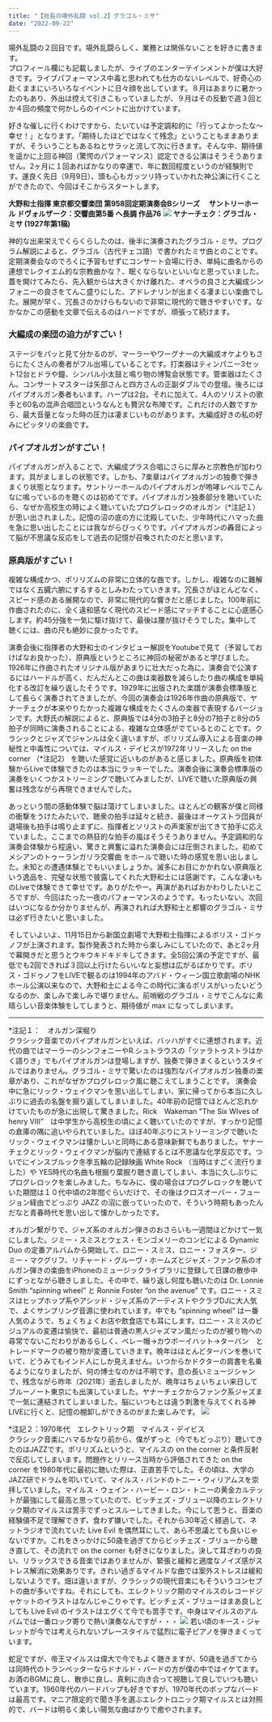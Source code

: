 ```yaml
---
title: "【社長の場外乱闘 vol.2】グラゴル・ミサ"
date: "2022-09-22"
---
```


場外乱闘の２回目です。場外乱闘らしく、業務とは関係ないことを好きに書きます。  
プロフィール欄にも記載しましたが、ライブのエンターテインメントが僕は大好きです。ライブパフォーマンス中毒と思われても仕方のないレベルで、好奇心の赴くままにいろいろなイベントに日々顔を出しています。８月はあまりに暑かったのもあり、外出は控えて引きこもっていましたが、９月はその反動で週３回とか４回の頻度で何かしらのイベントに出かけています。

好きな催しに行くわけですから、たいていは予定調和的に「行ってよかったな〜幸せ！」となります。「期待したほどではなくて残念」ということもままありますが、そういうこともあるねとサラッと流して次に行きます。そんな中、期待値を遥かに上回る神回（驚愕のパフォーマンス）認定できる公演はそうそうありません。2ヶ月に１回あればかなりの幸運で、年に数回程度というのが経験則です。運良く先日（9月9日）、頭も心もガッツリ持っていかれた神公演に行くことができたので、今回はそこからスタートします。

**大野和士指揮 東京都交響楽団 第958回定期演奏会Bシリーズ**　
**サントリーホール ドヴォルザーク：交響曲第5番 ヘ長調 作品76**
![](/images/Blog/2022-0922/TMSO958.png)
**ヤナーチェク：グラゴル・ミサ (1927年第1稿)**

神的な出来栄えでくらくらしたのは、後半に演奏されたグラゴル・ミサ。プログラム解説によると、グラゴル（古代チェコ語）で書かれたミサ曲とのことです。定期演奏会なのでろくに予習もせずにコンサート会場に行き、単純に曲名からの連想でレクイエム的な宗教曲かな？、眠くならないといいなと思っていました。蓋を開けてみたら、先入観からは大きくかけ離れた、オペラの良さと大編成シンフォニーの良さをてんこ盛りにした、アドレナリンが出まくる凄まじい楽曲でした。展開が早く、冗長さのかけらもないので非常に現代的で聴きやすいです。なかなかこの感動を文章で伝えるのはハードですが、頑張って続けます。

### 大編成の楽団の迫力がすごい！
ステージをパッと見て分かるのが、マーラーやワーグナーの大編成オケよりもさらにたくさんの奏者がフル出場していることです。打楽器はティンパニー3セット12台とドラや鐘、シンバル小太鼓と鳴り物の博覧会状態です。管楽器はたくさん。コンサートマスターは矢部さんと四方さんの正副ダブルでの登壇。後ろにはパイプオルガン奏者もいます。ハープは2台。それに加えて、4人のソリストの歌手と60名の混声合唱団というなんとも贅沢な布陣です。これだけの人数ですから、最大音量となった時の圧力は凄まじいものがあります。大編成好きの私の好みにピッタリの楽曲です。

### パイプオルガンがすごい！
パイプオルガンが入ることで、大編成プラス合唱にさらに厚みと宗教色が加わります。具がましましの状態です。しかも、7楽章はパイプオルガンの独奏で弾きまくり状態となります。サントリーホールのパイプオルガンが咆哮レベルでこんなに鳴っているのを聴くのは初めてです。パイプオルガン独奏部分を聴いていたら、なぜか高校生の時によく聴いていたプログレロックのオルガン（*注記１）が思い出されました。記憶の沼の底の方に沈殿していた、少年時代にハマった曲を急に思い出したことには我ながらびっくりです。パイプオルガンの轟音によって脳が不思議な反応をして過去の記憶が召喚されたのだと思います。

### 原典版がすごい！
複雑な構成かつ、ポリリズムの非常に立体的な曲です。しかし、複雑なのに難解ではなく五臓六腑にするするとしみわたっていきます。冗長さがほとんどなく、スピード感のある展開なので、非常に現代的な響きだと感じました。100年前に作曲されたのに、全く違和感なく現代のスピード感にマッチすることに心底感心します。約45分強を一気に駆け抜けて、最後は腰が抜けそうでした。集中して聴くには、曲の尺も絶妙に良かったです。

演奏会後に指揮者の大野和士のインタビュー解説をYoutubeで見て（予習しておけばなお良かった）、原典版というところに神回の秘密があると学びました。1926年に作曲されたオリジナル版があまりに壮大だった為に、演奏会で公演するにはハードルが高く、だんだんとこの曲は楽器数を減らしたり曲の構成を単純化する改訂を繰り返したそうです。1929年に出版された楽譜が演奏会標準版として長らく演奏されてきましたが、今回の演奏会は1926年作曲の原典版で、ヤナーチェクが本来やりたかった複雑な構成をたくさんの楽器で表現するバージョンです。大野氏の解説によると、原典版では4分の3拍子と8分の7拍子と8分の5拍子が同時に演奏されることによる、複雑な立体感がでているとのことです。クラシックとジャズでジャンルは全く違いますが、ポリリズム導入による音楽の神秘性と中毒性については、マイルス・デイビスが1972年リリースした on the corner （*注記2） を聴いた感覚に近いものがあると感じました。原典版を初体験からLiveで体験できたのは本当にラッキーでした。演奏会後に演奏会標準版の演奏をいくつかストリーミングで聴いてみましたが、LIVEで聴いた原典版の興奮は残念ながら再現できませんでした。

あっという間の感動体験で脳は蕩けてしまいました。ほとんどの観客が僕と同様の衝撃をうけたみたいで、聴衆の拍手は延々と続き、最後はオーケストラ団員が退場後も拍手は鳴り止まずに、指揮者とソリストの声楽家が出てきて拍手に応えていました。ここまでの熱狂的な拍手の嵐はそうそうありません。予定調和的な演奏会体験から程遠い、驚きと興奮に溢れた演奏会には圧倒されました。初めてメシアンのトゥーランガリラ交響曲 をホールで聴いた時の感覚を思い出しました。未知との遭遇体験とでもいいましょうか。滅多にお目にかかれない原典版という逸品を、完璧な状態で披露してくれた大野和士には感謝です。こんな凄いものLiveで体験できて幸せです。ありがたやー。再演があればおかわりしたいところですが、今回はたった一夜のパフォーマンスのようです。もったいない。次回はいつになるか分かりませんが、再演されれば大野和士と都響のグラゴル・ミサは必ず行きたいと思いました。

そしていよいよ、11月15日から新国立劇場で大野和士指揮によるボリス・ゴドゥノフが上演されます。製作発表された時から楽しみにしていたので、あと2ヶ月で幕開きだと思うとウキウキドキドキしてきます。全5回公演の予定ですが、最低でも2回できれば３回以上行けたらいいなと妄想は広がるばかりです。ボリス・ゴドゥノフをLIVEで観るのは1994年のアバド・ウィーン国立歌劇場のNHKホール公演以来なので、大野和士による今この時代に演るボリスがいったいどうなるのか、楽しみで楽しみで堪りません。前哨戦のグラゴル・ミサでこんなに素晴らしい音楽体験をしてしまうと、期待値が max になってしまいます。

------------------------------
*注記１：　オルガン深堀り  
クラシック音楽でのパイプオルガンといえば、バッハがすぐに連想されます。近代の曲ではマーラーのシンフォニーやR.シュトラウスの「ツァラトゥストラはかく語りき」でもパイプオルガンは登場しますが、独奏で弾きまくるというスタイルではありません。グラゴル・ミサで驚いたのは強烈なパイプオルガン独奏の楽章があり、これがなぜかプログレロック風に聴こえてしまうことです。
演奏会中に急にリック・ウェイクマンを思い出してしまい、家に帰ってから本当に久しぶりに過去の名盤を掘り返してしまいました。40年前の記憶でほとんど忘れかけていたものが急に出現して驚きました。Rick　Wakeman "The Six WIves of henry VIII”　は中学生から高校生の頃によく聴いていたのですが、すっかり記憶の倉庫の隅に追いやられていました。ほぼ40年ぶりにストリーミングで聴いたリック・ウェイクマンは懐かしいと同時にある意味新鮮でもありました。ヤナーチェクとリック・ウェイクマンが脳内で連結するとは不思議な化学反応です。ついでにインスブルック冬季五輪の記録映画  White Rock （当時はすごく流行りました）や YES時代の名曲も根掘り葉掘り聴き直してしまい、本当に久しぶりにプログレロックを楽しみました。ちなみに、僕の場合はプログレロックを聴いていた期間は１０代中頃の2年間ぐらいだけで、その後はクロスオーバー・フュージョン経由でどっぷり JAZZ の沼に嵌っていったので、そういう時期もあったんだなと青春時代を思い出して懐かしかったです。

オルガン繋がりで、ジャズ系のオルガン弾きのおさらいも一週間ほどかけて一気にしました。ジミー・スミスとウェス・モンゴメリーのコンビによる Dynamic Duo の定番アルバムから開始して、ロニー・スミス、ロニー・フォスター、ジミー・マクグリフ、リチャード・グルーヴ・ホームズとジャズ・ファンク系のオルガン弾きの楽曲をiPhoneのミュージックライブラリに登録して日課の散歩中にずっとながら聴きしました。その中で、繰り返し何度も聴いたのは Dr. Lonnie Smith “spinning wheel” と Ronnie Foster  “on the avenue” です。ロニー・スミスはヒップホップ系やアシッド・ジャズ系のアーティストやクラブDJに大人気で、よくサンプリング音源に使われています。中でも “spinning wheel” は一番人気のようで、ちょくちょくお店や飲食店でも耳にします。ロニー・スミスのビジュアルの変遷は愉快で、最初は普通の黒人ジャズマン風だったのが被り物への尋常でないこだわりがあるらしく、ベレー帽→カウボーイハット→ターバン　とトレードマークの被り物が変遷していきます。晩年はほとんどターバンを巻いていて、どうみてもインド人にしか見えません。いつからかドクターの肩書を名乗るようになりましたが、何の博士なのかは不明です。息の長いミュージシャンで、残念ながら昨年（2021年）逝去しましたが、晩年はちょいちょい来日してブルーノート東京にも出演していました。ヤナーチェクからファンク系ジャズまで一気に連結されてしまいました。脳にいつもとは違う刺激を与えてくれる神LIVEに行くと、記憶の棚卸しができるのがまた楽しみです。
![](/images/Blog/2022-0922/DrLonnieSmith.png)

*注記２：1970年代　エレクトリック期　マイルス・デイビス  
クラシック音楽にハマるかなり前から、僕がずっと（今でもどっぷり）聴いてきたのはJAZZです。ポリリズムというと、マイルスの on the corner と条件反射で反応してしまいます。問題作とリリース当時から評価されてきた on the corner  を1980年代に最初に聴いた際は、正直苦手でした。その頃は、大学のJAZZ研でドラムを叩いていて、マイルス・バンドのトニー・ウィリアムスを崇拝していました。マイルス・ウェイン・ハービー・ロン・トニーの黄金カルテットが最強にして最高と思っていたので、ビッチェズ・ブリュー以降のエレクトリック期のマイルスは苦手でずっとスルーしてきました。今にして思うと、音楽の経験値不足で理解できず、食わず嫌いでした。それから30年近く経過して、ネットラジオで流れていた Live Evil を偶然耳にして、あら不思議とても良いじゃないですか。これをきっかけに50歳を過ぎてからビッチェズ・ブリューから聴き直して、その流れで on the corner  も好きになりました。決して耳ざわりの良い、リラックスできる音楽ではありませんが、緊張と緩和と適度なノイズ感がストレス解消に効果ありです。きれい過ぎるマイルドな曲では案外ストレスは緩和しないようです。畑は違いますが、クラシックの現代音楽にもそういうコンセプトの曲が多いですね。それにしても、エレクトリック期のマイルスのレコードジャケットのイラストはなんじゃこりゃです。ビッチェズ・ブリューはまあ良しとしても Live Evil のイラストはエグくて今でも苦手です。中身はマイルスのアルバムでは一番ロック寄りで熱い演奏なんですが・・・
![](/images/Blog/2022-0922/Miles_Davis_on_the_corner.png)
若い頃のキース・ジャレットが今では考えられないプレースタイルで猛烈に電子ピアノを弾きまくっています。

蛇足ですが、帝王マイルスは偉大で今でもよく聴きますが、50歳を過ぎてからは同時代のトランペッターならドナルド・バードの方が僕の中ではイケてます。お酒のBGMに良し、散歩に良し、真剣に向き合って視聴して良しでいつも聴いています。1960年代のハードバップも好きですが、1970年代のポップなバードは最高です。マニア限定的で聞き手を選ぶエレクトロニック期マイルスとは対照的で、バードは明るく楽しい陽気な曲ばかりで癒やされます。
